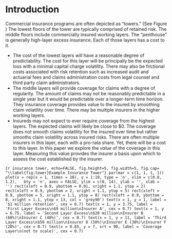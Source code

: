 # Introduction

Commercial insurance programs are often depicted as "towers." (See Figure \ref{fig:tower}) The lowest floors of the tower are typically comprised of retained risk. The middle floors include commercially insured working layers. The "penthouse" is generally high-layer excess insurance. Each of those layers has a cost to it.

-   The cost of the lowest layers will have a reasonable degree of predictability. The cost for this layer will be principally be the expected loss with a minimal capital charge volatility. There may also be frictional costs associated with risk retention such as increased audit and actuarial fees and claims administration costs from legal counsel and third party claim administrators.
-   The middle layers will provide coverage for claims with a degree of regularity. The amount of claims may not be reasonably predictable in a single year but it would be predictable over a longer-term time horizon. They insurance coverage provides value to the insured by smoothing claim volatility over time. There may be multiple insurers in the higher working layers.
-   Insureds may not expect to ever require coverage from the highest layers. The expected claims will likely be close to \$0. The coverage does not smooth claims volatility for the insured over time but rather smooths claim volatility across insured risks. There are often multiple insurers in this layer, each with a pro-rata share. Yet, there will be a cost to this layer. In this paper we explore the *value* of the coverage in this layer. Measuring this value provides the insurer a basis upon which to assess the cost established by the insurer.


```{r insurance tower, echo=FALSE, fig.height=5, fig.width=5, fig.cap= "\\label{fig:tower}Example Insurance Tower"}
par(mar = c(1, 1, 1, 1))
plot(x = rep(x = 1, times = 10), y = 1:10, type = 'n', xlim = c(0.8, 1.2),
  bty = 'n', axes = FALSE, ylim = c(0, 14), ylab = '', xlab = '')
rect(xleft = 0.9, ybottom = 0.01, xright = 1.1, ytop = 2)
rect(xleft = 0.9, ybottom = 2, xright = 1.1, ytop = 5)
rect(xleft = 0.9, ybottom = 5, xright = 1.1, ytop = 8)
rect(xleft = 0.9, ybottom = 8, xright = 1.1, ytop = 13, col = 'grey90')
text(x = 1, y = 1, label = '$1 million retention', cex = 0.7)
text(x = 1, y = 3.75, label = 'First Layer Excess\n$9 million\nInsurer A', cex = 0.7)
text(x = 1, y = 6.75, label = 'Second Layer Excess\n$20 million\nInsurer B (60%)\nInsurer C (40%)', cex = 0.7)
text(x = 1, y = 11, label = 'Third Layer Excess\n$50 million\nInsurer D (50%)\nInsurer E (30%)\nInsurer F (20%)', cex = 0.7)
text(x = 0.85, y = 7, srt = 90, label = 'Coverage Layer\n(not to scale)', cex = 0.7)
```

